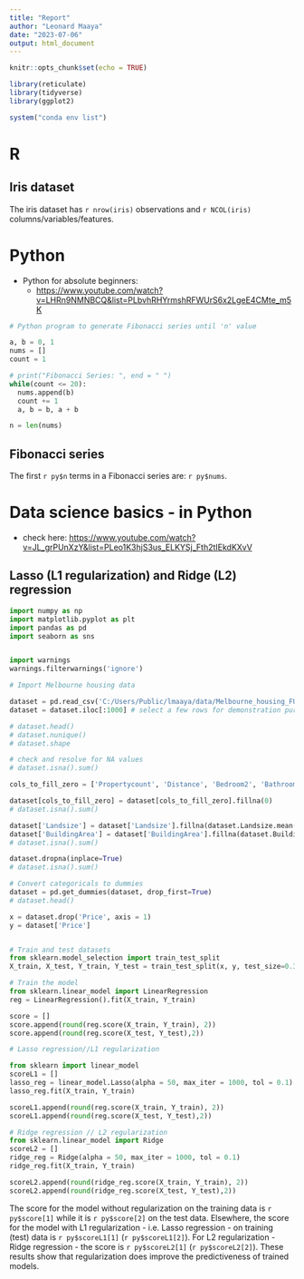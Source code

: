 ```yaml
---
title: "Report"
author: "Leonard Maaya"
date: "2023-07-06"
output: html_document
---
```


```r
knitr::opts_chunk$set(echo = TRUE)

library(reticulate)
library(tidyverse)
library(ggplot2)

system("conda env list")
```

# R
## Iris dataset

The iris dataset has `r nrow(iris)` observations and `r NCOL(iris)` columns/variables/features.


# Python

* Python for absolute beginners:
  * <https://www.youtube.com/watch?v=LHRn9NMNBCQ&list=PLbvhRHYrmshRFWUrS6x2LgeE4CMte_m5K>
  
```python
# Python program to generate Fibonacci series until 'n' value

a, b = 0, 1
nums = []
count = 1

# print("Fibonacci Series: ", end = " ")
while(count <= 20):
  nums.append(b)
  count += 1
  a, b = b, a + b

n = len(nums)  
```

## Fibonacci series

The first `r py$n` terms in a Fibonacci series are: `r py$nums`.

# Data science basics - in Python

* check here: 
<https://www.youtube.com/watch?v=JL_grPUnXzY&list=PLeo1K3hjS3us_ELKYSj_Fth2tIEkdKXvV> 

## Lasso (L1 regularization) and Ridge (L2) regression

```python

import numpy as np
import matplotlib.pyplot as plt
import pandas as pd
import seaborn as sns


import warnings
warnings.filterwarnings('ignore')

# Import Melbourne housing data

dataset = pd.read_csv('C:/Users/Public/lmaaya/data/Melbourne_housing_FULL.csv')
dataset = dataset.iloc[:1000] # select a few rows for demonstration purposes

# dataset.head()
# dataset.nunique()
# dataset.shape

# check and resolve for NA values
# dataset.isna().sum()

cols_to_fill_zero = ['Propertycount', 'Distance', 'Bedroom2', 'Bathroom', 'Car']

dataset[cols_to_fill_zero] = dataset[cols_to_fill_zero].fillna(0)
# dataset.isna().sum()

dataset['Landsize'] = dataset['Landsize'].fillna(dataset.Landsize.mean())
dataset['BuildingArea'] = dataset['BuildingArea'].fillna(dataset.BuildingArea.mean())
# dataset.isna().sum()

dataset.dropna(inplace=True)
# dataset.isna().sum()

# Convert categoricals to dummies
dataset = pd.get_dummies(dataset, drop_first=True)
# dataset.head()

x = dataset.drop('Price', axis = 1)
y = dataset['Price']


# Train and test datasets
from sklearn.model_selection import train_test_split
X_train, X_test, Y_train, Y_test = train_test_split(x, y, test_size=0.3, random_state=2)

# Train the model
from sklearn.linear_model import LinearRegression
reg = LinearRegression().fit(X_train, Y_train)

score = []
score.append(round(reg.score(X_train, Y_train), 2))
score.append(round(reg.score(X_test, Y_test),2))

# Lasso regression//L1 regularization

from sklearn import linear_model
scoreL1 = []
lasso_reg = linear_model.Lasso(alpha = 50, max_iter = 1000, tol = 0.1)
lasso_reg.fit(X_train, Y_train)

scoreL1.append(round(reg.score(X_train, Y_train), 2))
scoreL1.append(round(reg.score(X_test, Y_test),2))

# Ridge regression // L2 regularization
from sklearn.linear_model import Ridge
scoreL2 = []
ridge_reg = Ridge(alpha = 50, max_iter = 1000, tol = 0.1)
ridge_reg.fit(X_train, Y_train)

scoreL2.append(round(ridge_reg.score(X_train, Y_train), 2))
scoreL2.append(round(ridge_reg.score(X_test, Y_test),2))
```


The score for the model without regularization on the training data is `r py$score[1]` while it is `r py$score[2]` on the test data. Elsewhere, the score for the model with L1 regularization - i.e. Lasso regression - on training (test) data is `r py$scoreL1[1]` (`r py$scoreL1[2]`). For L2 regularization - Ridge regression - the score is `r py$scoreL2[1]` (`r py$scoreL2[2]`). These results show that regularization does improve the predictiveness of trained models.
